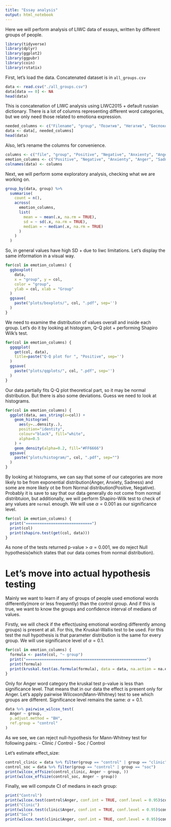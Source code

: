 ```yaml
---
title: "Essay analysis"
output: html_notebook
---
```

Here we will perform analysis of LIWC data of essays, written by different groups of people.

```r
library(tidyverse)
library(dplyr)
library(ggplot2)
library(ggpubr)
library(coin)
library(rstatix)
```

First, let's load the data. Concatenated dataset is in ```all_groups.csv```

```r
data <- read.csv("./all_groups.csv")
data[data == 0] <- NA
head(data)
```
This is concatenation of LIWC analysis using LIWC2015 + default russian dictionary. There is a lot of columns representing different word categories, but we only need those related to emotiona expression.

```r
needed_columns <- c("Filename", "group", "Позитив", "Негатив", "Беспокойство", "Гнев", "Грусть")
data <- data[, needed_columns]
head(data)
```

Also, let's rename the columns for convenience.
```r
columns <- c("file", "group", "Positive", "Negative", "Anxienty", "Anger", "Sadness")
emotion_columns <- c("Positive", "Negative", "Anxienty", "Anger", "Sadness")
colnames(data) <- columns
```

Next, we will perform some exploratory analysis, checking what we are working on.
```r
group_by(data, group) %>%
  summarise(
    count = n(),
    across(
      emotion_columns,
      list(
        mean = ~ mean(.x, na.rm = TRUE),
        sd = ~ sd(.x, na.rm = TRUE),
        median = ~ median(.x, na.rm = TRUE)
      )
    )
  )
```
So, in general values have high SD + due to liwc limitations. Let's display the same information in a visual way.
```r
for(col in emotion_columns) {
  ggboxplot(
    data, 
    x = "group", y = col, 
    color = "group",
    ylab = col, xlab = "Group"
  )
  ggsave(
    paste("plots/boxplots/", col, ".pdf", sep='')
  )
}
```

We need to examine the distribution of values overall and inside each group. Let's do it by looking at histogram, Q-Q plot + performing Shapiro Wilk's test.
```r
for(col in emotion_columns) {
  ggqqplot(
    get(col, data),
    title=paste("Q-Q plot for ", "Positive", sep='')
  )
  ggsave(
    paste("plots/qqplots/", col, ".pdf", sep='')
  )
}
```
Our data partially fits Q-Q plot theoretical part, so it may be normal distribution. But there is also some deviations. Guess we need to look at histograms.

```r
for(col in emotion_columns) {
  ggplot(data, aes_string(x=col)) +
    geom_histogram(
      aes(y=..density..),
      position="identity",
      colour="black", fill="white",
      alpha=0.5
    ) +
    geom_density(alpha=0.2, fill="#FF6666")
  ggsave(
    paste("plots/histogram/", col, ".pdf", sep="")
  )
}
```
By looking at histograms, we can say that some of our categories are more likely to be from exponential distribution(Anger, Anxiety, Sadness) and some are more likely ot be from Normal distribution(Positive, Negative). Probably it is save to say that our data generally do not come from normal distribtuion, but additionally, we will perform Shapiro-Wilk test to check of any values are `normal` enough. We will use $\alpha = 0.001$ as our significance level.

```r
for(col in emotion_columns) {
  print("=============================")
  print(col)
  print(shapiro.test(get(col, data)))
}
```

As none of the tests returned p-value > $\alpha = 0.001$, we do reject Null hypothesis(which states that our data comes from normal distribution).

# Let's move into actual hypothesis testing

Mainly we want to learn if any of groups of people used emotional words differently(more or less frequently) than the control group. And if this is true, we want to know the groups and confidence interval of medians of values.

Firstly, we will check if the effect(using emotional wording differently among groups) is present at all. For this, the Kruskal-Wallis test to be used. For this test the null hypothesis is that parameter distribution is the same for every group. We will use significance level of $\alpha = 0.1$.

```r
for(col in emotion_columns) {
  formula <- paste(col, "~ group")
  print("=====================================================")
  print(formula)
  print(kruskal.test(as.formula(formula), data = data, na.action = na.exclude))
}
```

Only for Anger word category the kruskal test p-value is less than significance level. That means that in our data the effect is present only for Anger. Let's apply pairwise Wilcoxon(Mann-Whitney) test to see which groups are different. Significance level remains the same: $\alpha = 0.1$.

```r
data %>% pairwise_wilcox_test(
  Anger ~ group,
  p.adjust.method = "BH",
  ref.group = "control"
)
```

As we see, we can reject null-hypothesis for Mann-Whitney test for following pairs:
- Clinic / Control
- Soc / Control

Let's estimate effect_size:

```r
control_clinic = data %>% filter(group == "control" | group == "clinic")
control_soc = data %>% filter(group == "control" | group == "soc")
print(wilcox_effsize(control_clinic, Anger ~ group, ))
print(wilcox_effsize(control_soc, Anger ~ group))
```

Finally, we will compute CI of medians in each group:

```r
print("Control")
print(wilcox.test(control$Anger, conf.int = TRUE, conf.level = 0.95)$conf.int)
print("Clinic")
print(wilcox.test(clinic$Anger, conf.int = TRUE, conf.level = 0.95)$conf.int)
print("Soc")
print(wilcox.test(clinic$Anger, conf.int = TRUE, conf.level = 0.95)$conf.int)

```




